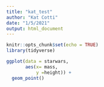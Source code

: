 ```yaml
---
title: "kat_test"
author: "Kat Cotti"
date: "1/5/2021"
output: html_document
---
```


```r
knitr::opts_chunk$set(echo = TRUE)
library(tidyverse)
```

```r
ggplot(data = starwars,
       aes(x= mass,
           y =height)) +
  geom_point()
```

